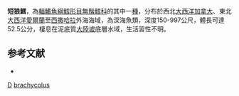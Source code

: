 {{Speciesbox
| taxon = Lyconus brachycolus
| binomial_authority = [[Holt|Holt]] & [[Byrne|Byrne]], 1906
| synonyms = *''Macruronus brachycolus'', <small>Holt & Byrne, 1906</small>
}}
'''短狼鱈'''，為[[輻鰭魚綱|輻鰭魚綱]][[鱈形目|鱈形目]][[無鬚鱈科|無鬚鱈科]]的其中一[[種|種]]，分布於西北[[大西洋|大西洋]][[加拿大|加拿大]]、東北[[大西洋|大西洋]][[愛爾蘭|愛爾蘭]]至[[西撒哈拉|西撒哈拉]]外海海域，為深海魚類，深度150-997公尺，體長可達52.5公分，棲息在泥底質[[大陸坡|大陸坡]]底層水域，生活習性不明。

==参考文献==
*{{FishBase_species|genus=Lyconus|species=brachycolus |year=2016|month=2}}

{{鱈形目小作品}}
{{Taxonbar}}
[[Category:1906年描述的鱼类|D]]
[[Category:狼鱈屬|brachycolus]]